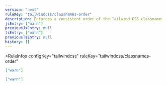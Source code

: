 ```yaml
---
version: "next"
ruleKey: "tailwindcss/classnames-order"
description: Enforces a consistent order of the Tailwind CSS classnames and its variants
jsEntry: ["warn"]
previousJsEntry: null
tsEntry: ["warn"]
previousTsEntry: null
history: []
---
```


<RuleInfos 
  configKey="tailwindcss" 
  ruleKey="tailwindcss/classnames-order" 
>

```json
["warn"]
```

```json
["warn"]
```

</RuleInfos>
